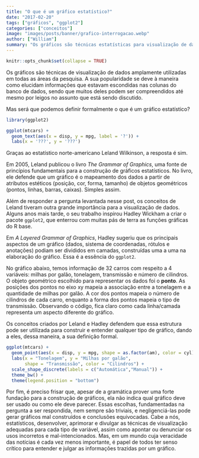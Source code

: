```yaml
---
title: "O que é um gráfico estatístico?"
date: "2017-02-20"
tags: ["gráficos", "ggplot2"]
categories: ["conceitos"]
image: "images/posts/banner/grafico-interrogacao.webp"
author: ["William"]
summary: "Os gráficos são técnicas estatísticas para visualização de dados amplamente utilizados em todas as áreas da pesquisa. A sua popularidade se deve à maneira como elucidam informações que estavam escondidas nas colunas do banco de dados, sendo que muitos deles podem ser compreendidos até mesmo por leigos no assunto em questão. Mas será que podemos definir formalmente o que é um gráfico estatístico?"
---
```


```r
knitr::opts_chunk$set(collapse = TRUE)
```

Os gráficos são técnicas de visualização de dados amplamente utilizadas em todas as áreas da pesquisa. A sua popularidade se deve à maneira como elucidam informações que estavam escondidas nas colunas do banco de dados, sendo que muitos deles podem ser compreendidos até mesmo por leigos no assunto que está sendo discutido.

Mas será que podemos definir formalmente o que é um gráfico estatístico?

```r
library(ggplot2)

ggplot(mtcars) +
  geom_text(aes(x = disp, y = mpg, label = '?')) +
  labs(x = '???', y = '???')
```

Graças ao estatístico norte-americano Leland Wilkinson, a resposta é sim.

Em 2005, Leland publicou o livro *The Grammar of Graphics*, uma fonte de princípios fundamentais para a construção de gráficos estatísticos. No livro, ele defende que um gráfico é o mapeamento dos dados a partir de atributos estéticos (posição, cor, forma, tamanho) de objetos geométricos (pontos, linhas, barras, caixas). Simples assim.

Além de responder a pergunta levantada nesse post, os conceitos de Leland tiveram outra grande importância para a visualização de dados. Alguns anos mais tarde, o seu trabalho inspirou Hadley Wickham a criar o pacote `ggplot2`, que enterrou com muitas pás de terra as funções gráficas do R base.

Em *A Layered Grammar	of Graphics*, Hadley sugeriu que os principais aspectos de um gráfico (dados, sistema de coordenadas, rótulos e anotações) podiam ser divididos em camadas, construídas uma a uma na elaboração do gráfico. Essa é a essência do `ggplot2`.

No gráfico abaixo, temos informação de 32 carros com respeito a 4 variáveis: milhas por galão, tonelagem, transmissão e número de cilindros. O objeto geométrico escolhido para representar os dados foi o **ponto**. As posições dos pontos no eixo xy mapeia a associação entre a tonelagem e a quantidade de milhas por galão. A cor dos pontos mapeia o número de cilindros de cada carro, enquanto a forma dos pontos mapeia o tipo de transmissão. Observando o código, fica claro como cada linha/camada representa um aspecto diferente do gráfico.

Os conceitos criados por Leland e Hadley defendem que essa estrutura pode ser utilizada para construir e entender qualquer tipo de gráfico, dando a eles, dessa maneira, a sua definição formal.

```r
ggplot(mtcars) +
  geom_point(aes(x = disp, y = mpg, shape = as.factor(am), color = cyl)) +
  labs(x = "Tonelagem", y = "Milhas por galão",
       shape = "Transmissão", color = "Cilindros") +
  scale_shape_discrete(labels = c("Automática","Manual")) +
  theme_bw() +
  theme(legend.position = "bottom")

```


Por fim, é preciso frisar que, apesar de a gramática prover uma forte fundação para a construção de gráficos, ela não indica qual gráfico deve ser usado ou como ele deve parecer. Essas escolhas, fundamentadas na pergunta a ser respondida, nem sempre são triviais, e negligenciá-las pode gerar gráficos mal construídos e conclusões equivocadas. Cabe a nós, estatísticos, desenvolver, aprimorar e divulgar as técnicas de visualização adequadas para cada tipo de variável, assim como apontar ou denunciar os usos incorretos e mal-intencionados. Mas, em um mundo cuja veracidade das notícias é cada vez menos importante, é papel de todos ter senso crítico para entender e julgar as informações trazidas por um gráfico.


